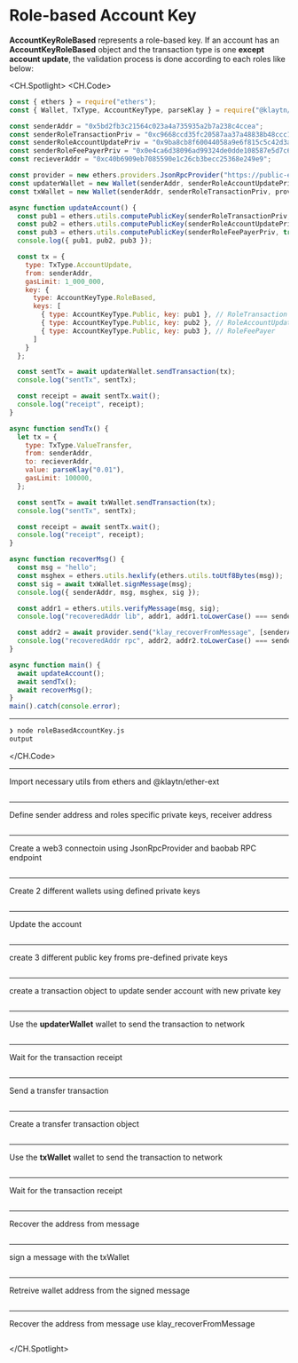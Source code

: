 # Role-based Account Key

**AccountKeyRoleBased** represents a role-based key. If an account has an **AccountKeyRoleBased** object and the transaction type is one **except account update**, the validation process is done according to each roles like below:

<CH.Spotlight>
<CH.Code>

```js roleBasedAccountKey.js
const { ethers } = require("ethers");
const { Wallet, TxType, AccountKeyType, parseKlay } = require("@klaytn/ethers-ext");

const senderAddr = "0x5bd2fb3c21564c023a4a735935a2b7a238c4ccea";
const senderRoleTransactionPriv = "0xc9668ccd35fc20587aa37a48838b48ccc13cf14dd74c8999dd6a480212d5f7ac";
const senderRoleAccountUpdatePriv = "0x9ba8cb8f60044058a9e6f815c5c42d3a216f47044c61a1750b6d29ddc7f34bda";
const senderRoleFeePayerPriv = "0x0e4ca6d38096ad99324de0dde108587e5d7c600165ae4cd6c2462c597458c2b8";
const recieverAddr = "0xc40b6909eb7085590e1c26cb3becc25368e249e9";

const provider = new ethers.providers.JsonRpcProvider("https://public-en-baobab.klaytn.net");
const updaterWallet = new Wallet(senderAddr, senderRoleAccountUpdatePriv, provider);
const txWallet = new Wallet(senderAddr, senderRoleTransactionPriv, provider);

async function updateAccount() {
  const pub1 = ethers.utils.computePublicKey(senderRoleTransactionPriv, true);
  const pub2 = ethers.utils.computePublicKey(senderRoleAccountUpdatePriv, true);
  const pub3 = ethers.utils.computePublicKey(senderRoleFeePayerPriv, true);
  console.log({ pub1, pub2, pub3 });

  const tx = {
    type: TxType.AccountUpdate,
    from: senderAddr,
    gasLimit: 1_000_000,
    key: {
      type: AccountKeyType.RoleBased,
      keys: [
        { type: AccountKeyType.Public, key: pub1 }, // RoleTransaction
        { type: AccountKeyType.Public, key: pub2 }, // RoleAccountUpdate
        { type: AccountKeyType.Public, key: pub3 }, // RoleFeePayer
      ]
    }
  };

  const sentTx = await updaterWallet.sendTransaction(tx);
  console.log("sentTx", sentTx);

  const receipt = await sentTx.wait();
  console.log("receipt", receipt);
}

async function sendTx() {
  let tx = {
    type: TxType.ValueTransfer,
    from: senderAddr,
    to: recieverAddr,
    value: parseKlay("0.01"),
    gasLimit: 100000,
  };

  const sentTx = await txWallet.sendTransaction(tx);
  console.log("sentTx", sentTx);

  const receipt = await sentTx.wait();
  console.log("receipt", receipt);
}

async function recoverMsg() {
  const msg = "hello";
  const msghex = ethers.utils.hexlify(ethers.utils.toUtf8Bytes(msg));
  const sig = await txWallet.signMessage(msg);
  console.log({ senderAddr, msg, msghex, sig });

  const addr1 = ethers.utils.verifyMessage(msg, sig);
  console.log("recoveredAddr lib", addr1, addr1.toLowerCase() === senderAddr.toLowerCase());

  const addr2 = await provider.send("klay_recoverFromMessage", [senderAddr, msghex, sig, "latest"]);
  console.log("recoveredAddr rpc", addr2, addr2.toLowerCase() === senderAddr.toLowerCase());
}

async function main() {
  await updateAccount();
  await sendTx();
  await recoverMsg();
}
main().catch(console.error);
```
---
```zsh output
❯ node roleBasedAccountKey.js
output
```
</CH.Code>






---
Import necessary utils from ethers and @klaytn/ether-ext
```js roleBasedAccountKey.js focus=1:2

```
---
Define sender address and roles specific private keys, receiver address
```js roleBasedAccountKey.js focus=4:8

```
---
Create a web3 connectoin using JsonRpcProvider and baobab RPC endpoint
```js roleBasedAccountKey.js focus=10

```
---
Create 2 different wallets using defined private keys
```js roleBasedAccountKey.js focus=11:12

```
---
Update the account
```js roleBasedAccountKey.js focus=71

```
---
create 3 different public key froms pre-defined private keys
```js roleBasedAccountKey.js focus=15:18

```
---
create a transaction object to update sender account with new private key
```js roleBasedAccountKey.js focus=20:32

```
---

Use the **updaterWallet** wallet to send the transaction to network
```js roleBasedAccountKey.js focus=34:35

```
---
Wait for the transaction receipt
```js roleBasedAccountKey.js focus=37:38

```
---
Send a transfer transaction
```js roleBasedAccountKey.js focus=72

```
---
Create a transfer transaction object
```js roleBasedAccountKey.js focus=42:48

```
---
Use the **txWallet** wallet to send the transaction to network
```js roleBasedAccountKey.js focus=50:51

```
---
Wait for the transaction receipt
```js roleBasedAccountKey.js focus=53:54

```
---
Recover the address from message
```js roleBasedAccountKey.js focus=73

```
---
sign a message with the txWallet
```js roleBasedAccountKey.js focus=58:61

```
---
Retreive wallet address from the signed message
```js roleBasedAccountKey.js focus=63:64

```
---
Recover the address from message use klay_recoverFromMessage
```js roleBasedAccountKey.js focus=66:67

```


</CH.Spotlight>
